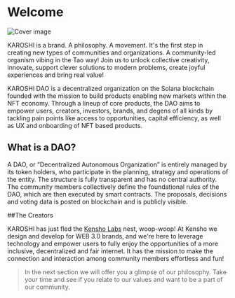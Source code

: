# Welcome

![Cover image](https://3752168263-files.gitbook.io/~/files/v0/b/gitbook-x-prod.appspot.com/o/spaces%2FusrEf1rduloLfMI5GpmC%2Fuploads%2FSEjWzp8QVbEGNNCypacs%2Fphoto_2022-11-23_00-16-25.jpg)
 
KAROSHI is a brand. A philosophy. A movement. It's the first step in creating new types of communities and organizations. A community-led organism vibing in the Tao way! Join us to unlock collective creativity, innovate, support clever solutions to modern problems, create joyful experiences and bring real value!

KAROSHI DAO is a decentralized organization on the Solana blockchain founded with the mission to build products enabling new markets within the NFT economy. Through a lineup of core products, the DAO aims to empower users, creators, investors, brands, and degens of all kinds by tackling pain points like access to opportunities, capital efficiency, as well as UX and onboarding of NFT based products.

## What is a DAO?

A DAO, or “Decentralized Autonomous Organization” is entirely managed by its token holders, who participate in the planning, strategy and operations of the entity. The structure is fully transparent and has no central authority. The community members collectively define the foundational rules of the DAO, which are then executed by smart contracts. The proposals, decisions and voting data is posted on blockchain and is publicly visible.

##The Creators

KAROSHI has just fled the [Kensho Labs](https://kensho-labs.com) nest, woop-woop! At Kensho we design and develop for WEB 3.0 brands, and we're here to leverage technology and empower users to fully enjoy the opportunities of a more inclusive, decentralized and fair internet. It has the mission to make the connection and interaction among community members effortless and fun!

> In the next section we will offer you a glimpse of our philosophy. Take your time and see if you relate to our values and want to be a part of our community.
